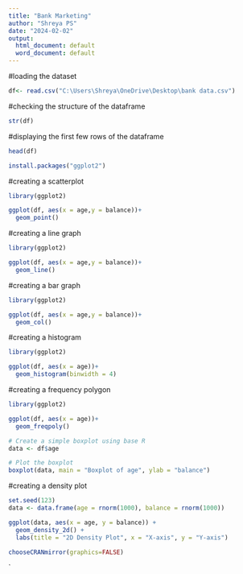 ---
title: "Bank Marketing"
author: "Shreya PS"
date: "2024-02-02"
output:
  html_document: default
  word_document: default
---

#loading the dataset
```{r}
df<- read.csv("C:\Users\Shreya\OneDrive\Desktop\bank data.csv")
```
#checking the structure of the dataframe
```{r}
str(df)
```
#displaying the first few rows of the dataframe
```{r}
head(df)
```
```{r}

install.packages("ggplot2")
```
#creating a scatterplot
```{r}
library(ggplot2)

ggplot(df, aes(x = age,y = balance))+
  geom_point()
```
#creating a line graph
```{r}
library(ggplot2)

ggplot(df, aes(x = age,y = balance))+
  geom_line()
```
#creating a bar graph
```{r}
library(ggplot2)

ggplot(df, aes(x = age,y = balance))+
  geom_col()
```
#creating a histogram
```{r}
library(ggplot2)

ggplot(df, aes(x = age))+
  geom_histogram(binwidth = 4)
```
#creating a frequency polygon
```{r}
library(ggplot2)

ggplot(df, aes(x = age))+
  geom_freqpoly()
```

```{r}
# Create a simple boxplot using base R
data <- df$age

# Plot the boxplot
boxplot(data, main = "Boxplot of age", ylab = "balance")

```
#creating a density plot
```{r}
set.seed(123)
data <- data.frame(age = rnorm(1000), balance = rnorm(1000))

ggplot(data, aes(x = age, y = balance)) +
  geom_density_2d() +
  labs(title = "2D Density Plot", x = "X-axis", y = "Y-axis")

```
```{r}
chooseCRANmirror(graphics=FALSE)

```



`



